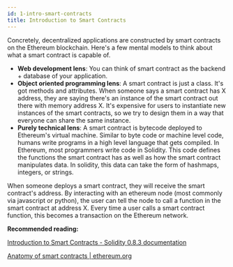 ```yaml
---
id: 1-intro-smart-contracts
title: Introduction to Smart Contracts
---
```


Concretely, decentralized applications are constructed by smart contracts on the Ethereum blockchain. Here's a few mental models to think about what a smart contract is capable of.

* **Web development lens**: You can think of smart contract as the backend + database of your application.
* **Object oriented programming lens**: A smart contract is just a class. It's got methods and attributes. When someone says a smart contract has X address, they are saying there's an instance of the smart contract out there with memory address X. It's expensive for users to instantiate new instances of the smart contracts, so we try to design them in a way that everyone can share the same instance.
* **Purely technical lens**: A smart contract is bytecode deployed to Ethereum's virtual machine. Similar to byte code or machine level code, humans write programs in a high level language that gets compiled. In Ethereum, most programmers write code in Solidity. This code defines the functions the smart contract has as well as how the smart contract manipulates data. In solidity, this data can take the form of hashmaps, integers, or strings.

When someone deploys a smart contract, they will receive the smart contract's address. By interacting with an ethereum node (most commonly via javascript or python), the user can tell the node to call a function in the smart contract at address X. Every time a user calls a smart contract function, this becomes a transaction on the Ethereum network.

**Recommended reading:**

[Introduction to Smart Contracts - Solidity 0.8.3 documentation](https://docs.soliditylang.org/en/v0.8.3/introduction-to-smart-contracts.html)

[Anatomy of smart contracts | ethereum.org](https://ethereum.org/en/developers/docs/smart-contracts/anatomy/)
